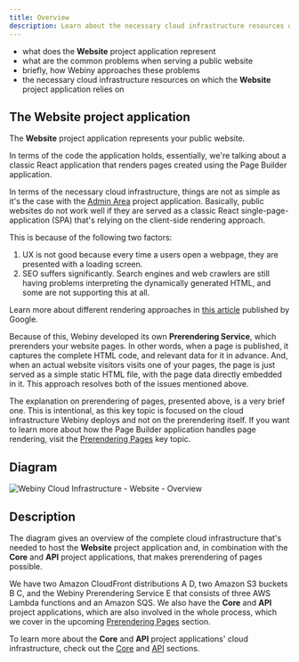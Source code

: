 ```yaml
---
title: Overview
description: Learn about the necessary cloud infrastructure resources on which the Website project application relies on.
---
```



<Alert type="success" title="What you’ll learn">

- what does the **Website** project application represent
- what are the common problems when serving a public website
- briefly, how Webiny approaches these problems
- the necessary cloud infrastructure resources on which the **Website** project application relies on

</Alert>

## The Website project application

The **Website** project application represents your public website.

In terms of the code the application holds, essentially, we're talking about a classic React application that renders pages created using the Page Builder application.

In terms of the necessary cloud infrastructure, things are not as simple as it's the case with the [Admin Area](../../architecture/admin/introduction) project application. Basically, public websites do not work well if they are served as a classic React single-page-application (SPA) that's relying on the client-side rendering approach.

This is because of the following two factors:

1. UX is not good because every time a users open a webpage, they are presented with a loading screen.
2. SEO suffers significantly. Search engines and web crawlers are still having problems interpreting the dynamically generated HTML, and some are not supporting this at all.

<Alert type="info">

Learn more about different rendering approaches in [this article](https://developers.google.com/web/updates/2019/02/rendering-on-the-web) published by Google.

</Alert>

Because of this, Webiny developed its own **Prerendering Service**, which prerenders your website pages. In other words, when a page is published, it captures the complete HTML code, and relevant data for it in advance. And, when an actual website visitors visits one of your pages, the page is just served as a simple static HTML file, with the page data directly embedded in it. This approach resolves both of the issues mentioned above.

<Alert type="success">

The explanation on prerendering of pages, presented above, is a very brief one. This is intentional, as this key topic is focused on the cloud infrastructure Webiny deploys and not on the prerendering itself. If you want to learn more about how the Page Builder application handles page rendering, visit the [Prerendering Pages](/docs/{version}/architecture/website/prerendering-pages) key topic.

</Alert>

## Diagram

<Image src={websiteOverview} title="Webiny Cloud Infrastructure - Website - Overview" shadow={false}/>

## Description

The diagram gives an overview of the complete cloud infrastructure that's needed to host the **Website** project application and, in combination with the **Core** and **API** project applications, that makes prerendering of pages possible.

We have two Amazon CloudFront distributions <diagram-letter>A</diagram-letter> <diagram-letter>D</diagram-letter>, two Amazon S3 buckets <diagram-letter>B</diagram-letter> <diagram-letter>C</diagram-letter>, and the Webiny Prerendering Service <diagram-letter>E</diagram-letter> that consists of three AWS Lambda functions and an Amazon SQS. We also have the **Core** and **API** project applications, which are also involved in the whole process, which we cover in the upcoming [Prerendering Pages](prerendering-pages) section.

<Alert type="info">

To learn more about the **Core** and **API** project applications' cloud infrastructure, check out the [Core](../../architecture/core/introduction) and [API](../../architecture/api/introduction) sections.

</Alert>

